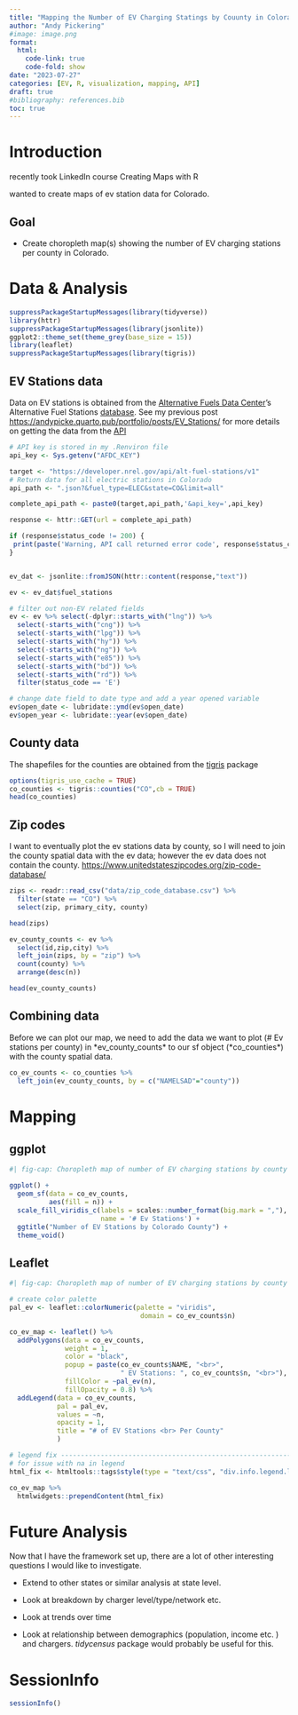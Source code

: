 ```yaml
---
title: "Mapping the Number of EV Charging Statings by Couunty in Colorado Using R" 
author: "Andy Pickering" 
#image: image.png 
format: 
  html:
    code-link: true
    code-fold: show
date: "2023-07-27"
categories: [EV, R, visualization, mapping, API]
draft: true
#bibliography: references.bib
toc: true
---
```


# Introduction

recently took LinkedIn course Creating Maps with R

wanted to create maps of ev station data for Colorado.

## Goal

-   Create choropleth map(s) showing the number of EV charging stations per county in Colorado.

# Data & Analysis

```r

suppressPackageStartupMessages(library(tidyverse))
library(httr)
suppressPackageStartupMessages(library(jsonlite))
ggplot2::theme_set(theme_grey(base_size = 15))
library(leaflet)
suppressPackageStartupMessages(library(tigris))

```

## EV Stations data

Data on EV stations is obtained from the [Alternative Fuels Data Center](https://afdc.energy.gov/)'s Alternative Fuel Stations [database](https://developer.nrel.gov/docs/transportation/alt-fuel-stations-v1/). See my previous post <https://andypicke.quarto.pub/portfolio/posts/EV_Stations/> for more details on getting the data from the [API](https://developer.nrel.gov/docs/transportation/alt-fuel-stations-v1/all/)

```r

# API key is stored in my .Renviron file
api_key <- Sys.getenv("AFDC_KEY")

target <- "https://developer.nrel.gov/api/alt-fuel-stations/v1"
# Return data for all electric stations in Colorado
api_path <- ".json?&fuel_type=ELEC&state=CO&limit=all"

complete_api_path <- paste0(target,api_path,'&api_key=',api_key)

response <- httr::GET(url = complete_api_path)

if (response$status_code != 200) {
 print(paste('Warning, API call returned error code', response$status_code))
}


ev_dat <- jsonlite::fromJSON(httr::content(response,"text"))

ev <- ev_dat$fuel_stations

# filter out non-EV related fields
ev <- ev %>% select(-dplyr::starts_with("lng")) %>% 
  select(-starts_with("cng")) %>%
  select(-starts_with("lpg")) %>%
  select(-starts_with("hy")) %>% 
  select(-starts_with("ng")) %>% 
  select(-starts_with("e85")) %>% 
  select(-starts_with("bd")) %>% 
  select(-starts_with("rd")) %>% 
  filter(status_code == 'E')

# change date field to date type and add a year opened variable
ev$open_date <- lubridate::ymd(ev$open_date)
ev$open_year <- lubridate::year(ev$open_date)

```

## County data

The shapefiles for the counties are obtained from the [tigris](https://github.com/walkerke/tigris) package

```r

options(tigris_use_cache = TRUE)
co_counties <- tigris::counties("CO",cb = TRUE)
head(co_counties)

```

## Zip codes

I want to eventually plot the ev stations data by county, so I will need to join the county spatial data with the ev data; however the ev data does not contain the county. <https://www.unitedstateszipcodes.org/zip-code-database/>

```r

zips <- readr::read_csv("data/zip_code_database.csv") %>% 
  filter(state == "CO") %>% 
  select(zip, primary_city, county)

head(zips)
```

```r


ev_county_counts <- ev %>% 
  select(id,zip,city) %>% 
  left_join(zips, by = "zip") %>% 
  count(county) %>% 
  arrange(desc(n))

head(ev_county_counts)
```

## Combining data

Before we can plot our map, we need to add the data we want to plot (# Ev stations per county) in \*ev_county_counts\* to our sf object (\*co_counties\*) with the county spatial data.

```r

co_ev_counts <- co_counties %>% 
  left_join(ev_county_counts, by = c("NAMELSAD"="county"))

```

# Mapping

## ggplot

```r
#| fig-cap: Choropleth map of number of EV charging stations by county

ggplot() +
  geom_sf(data = co_ev_counts,
          aes(fill = n)) +
  scale_fill_viridis_c(labels = scales::number_format(big.mark = ","),
                       name = '# Ev Stations') +
  ggtitle("Number of EV Stations by Colorado County") +
  theme_void()
```

## Leaflet

```r
#| fig-cap: Choropleth map of number of EV charging stations by county

# create color palette
pal_ev <- leaflet::colorNumeric(palette = "viridis",
                                 domain = co_ev_counts$n)

co_ev_map <- leaflet() %>% 
  addPolygons(data = co_ev_counts,
              weight = 1,
              color = "black",
              popup = paste(co_ev_counts$NAME, "<br>",
                            " EV Stations: ", co_ev_counts$n, "<br>"),
              fillColor = ~pal_ev(n),
              fillOpacity = 0.8) %>% 
  addLegend(data = co_ev_counts,
            pal = pal_ev,
            values = ~n,
            opacity = 1,
            title = "# of EV Stations <br> Per County"
            )

# legend fix --------------------------------------------------------------
# for issue with na in legend
html_fix <- htmltools::tags$style(type = "text/css", "div.info.legend.leaflet-control br {clear: both;}") 

co_ev_map %>% 
  htmlwidgets::prependContent(html_fix)
```

# Future Analysis

Now that I have the framework set up, there are a lot of other interesting questions I would like to investigate.

-   Extend to other states or similar analysis at state level.

-   Look at breakdown by charger level/type/network etc.

-   Look at trends over time

-   Look at relationship between demographics (population, income etc. ) and chargers. *tidycensus* package would probably be useful for this.

# SessionInfo

```r
sessionInfo()
```
